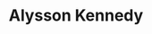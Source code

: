 ---
thumbnail: /images/team/duelan.png
contry: /images/countries/brazil.png
roblox-character: /images/avatars/duelan.png
title: Alysson Kennedy
description: I'm always trying to improve and learn new things, I love traveling and being in contact with nature, it's my haven of peace!
roles: Founder and CEO of Broken Clock, and a bit of everything.
order: 1

instagram: 'https://www.instagram.com/alysson_kennedy_/'
roblox: 'https://www.roblox.com/users/250083132/'
twitter: 'https://twitter.com/Duelan_BR'
youtube: 'https://www.youtube.com/@Duelan_'
---